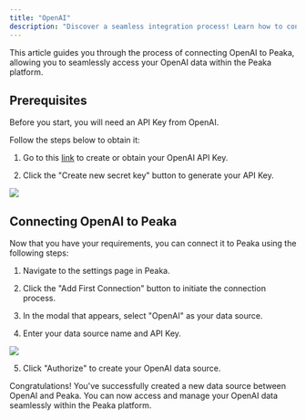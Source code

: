 ```yaml
---
title: "OpenAI"
description: "Discover a seamless integration process! Learn how to connect OpenAI to Peaka effortlessly for streamlined transactions."
---
```


This article guides you through the process of connecting OpenAI to Peaka, allowing you to seamlessly access your OpenAI data within the Peaka platform.

## Prerequisites

Before you start, you will need an API Key from OpenAI.

Follow the steps below to obtain it:

1. Go to this [link](https://platform.openai.com/account/api-keys) to create or obtain your OpenAI API Key.

2. Click the "Create new secret key" button to generate your API Key.

<img src="https://cdn.peaka.com/integrations/openai-integration-1.png" />

## Connecting OpenAI to Peaka

Now that you have your requirements, you can connect it to Peaka using the following steps:

1. Navigate to the settings page in Peaka.

2. Click the "Add First Connection" button to initiate the connection process.

3. In the modal that appears, select "OpenAI" as your data source.

4. Enter your data source name and API Key.

<img src="https://cdn.peaka.com/integrations/openai-integration-2.png" />

5. Click "Authorize" to create your OpenAI data source.

Congratulations! You've successfully created a new data source between OpenAI and Peaka. You can now access and manage your OpenAI data seamlessly within the Peaka platform.
